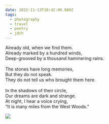 ```yaml
---
date: 2022-11-13T10:42:00.000Z
tags:
  - photography
  - travel
  - poetry
  - jdch
---
```

Already old, when we find them.<br/>
Already marked by a hundred winds,<br/>
Deep-grooved by a thousand hammering rains.<br/><br/>
The stones have long memories,<br/>
But they do not speak.<br/>
They do not tell us who brought them here.<br/><br/>
In the shadows of their circle,<br/>
Our dreams are dark and strange.<br/>
At night, I hear a voice crying,<br/>
“It is many miles from the West Woods.”

![](../../assets/photos/20221113-IMG_3115.jpg)